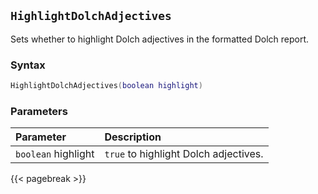 ## `HighlightDolchAdjectives`

Sets whether to highlight Dolch adjectives in the formatted Dolch report.

### Syntax {-}

``` .lua
HighlightDolchAdjectives(boolean highlight)
```

### Parameters {-}

**Parameter** | **Description**
| :-- | :-- |
|`boolean` highlight | `true` to highlight Dolch adjectives. |

{{< pagebreak >}}